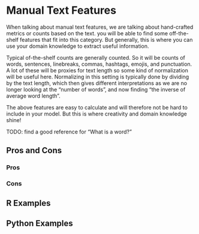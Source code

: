 # Manual Text Features {#sec-text-manual}

When talking about manual text features, we are talking about hand-crafted metrics or counts based on the text. you will be able to find some off-the-shelf features that fit into this category. But generally, this is where you can use your domain knowledge to extract useful information.

Typical of-the-shelf counts are generally counted. So it will be counts of words, sentences, linebreaks, commas, hashtags, emojis, and punctuation. A lot of these will be proxies for text length so some kind of normalization will be useful here. Normalizing in this setting is typically done by dividing by the text length, which then gives different interpretations as we are no longer looking at the "number of words", and now finding "the inverse of average word length".

The above features are easy to calculate and will therefore not be hard to include in your model. But this is where creativity and domain knowledge shine!

TODO: find a good reference for "What is a word?"

## Pros and Cons

### Pros

### Cons

## R Examples

## Python Examples

